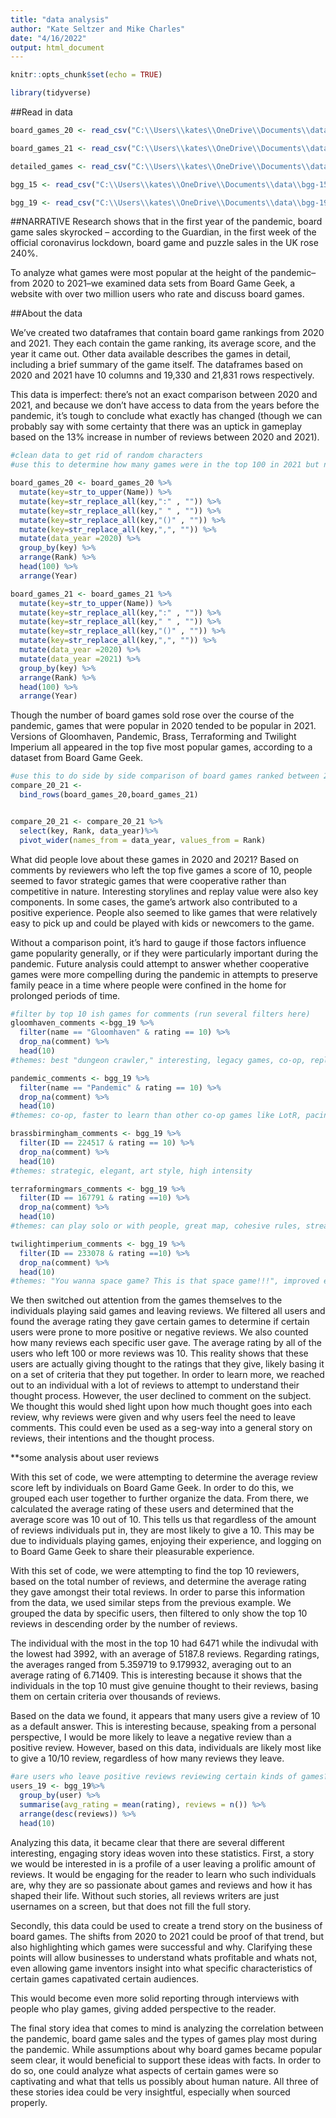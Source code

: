 ```yaml
---
title: "data analysis"
author: "Kate Seltzer and Mike Charles"
date: "4/16/2022"
output: html_document
---
```


```r
knitr::opts_chunk$set(echo = TRUE)
```


```r
library(tidyverse)
```

##Read in data
```r
board_games_20 <- read_csv("C:\\Users\\kates\\OneDrive\\Documents\\data\\2020.csv")

board_games_21 <- read_csv("C:\\Users\\kates\\OneDrive\\Documents\\data\\2021.csv")

detailed_games <- read_csv("C:\\Users\\kates\\OneDrive\\Documents\\data\\games_detailed_info.csv")

bgg_15 <- read_csv("C:\\Users\\kates\\OneDrive\\Documents\\data\\bgg-15m-reviews.csv")

bgg_19 <- read_csv("C:\\Users\\kates\\OneDrive\\Documents\\data\\bgg-19m-reviews.csv")
```
##NARRATIVE
Research shows that in the first year of the pandemic, board game sales skyrocked -- according to the Guardian, in the first week of the official coronavirus lockdown, board game and puzzle sales in the UK rose 240%. 

To analyze what games were most popular at the height of the pandemic--from 2020 to 2021--we examined data sets from Board Game Geek, a website with over two million users who rate and discuss board games. 

##About the data

We've created two dataframes that contain board game rankings from 2020 and 2021. They each contain the game ranking, its average score, and the year it came out. Other data available describes the games in detail, including a brief summary of the game itself. The dataframes based on 2020 and 2021 have 10 columns and 19,330 and 21,831 rows respectively.

This data is imperfect: there's not an exact comparison between 2020 and 2021, and because we don't have access to data from the years before the pandemic, it's tough to conclude what exactly has changed (though we can probably say with some certainty that there was an uptick in gameplay based on the 13% increase in number of reviews between 2020 and 2021).  

```r
#clean data to get rid of random characters
#use this to determine how many games were in the top 100 in 2021 but not in 2020 

board_games_20 <- board_games_20 %>%
  mutate(key=str_to_upper(Name)) %>% 
  mutate(key=str_replace_all(key,":" , "")) %>%  
  mutate(key=str_replace_all(key," " , "")) %>% 
  mutate(key=str_replace_all(key,"()" , "")) %>%
  mutate(key=str_replace_all(key,",", "")) %>% 
  mutate(data_year =2020) %>% 
  group_by(key) %>% 
  arrange(Rank) %>% 
  head(100) %>% 
  arrange(Year)

board_games_21 <- board_games_21 %>%
  mutate(key=str_to_upper(Name)) %>% 
  mutate(key=str_replace_all(key,":" , "")) %>%  
  mutate(key=str_replace_all(key," " , "")) %>% 
  mutate(key=str_replace_all(key,"()" , "")) %>%
  mutate(key=str_replace_all(key,",", "")) %>% 
  mutate(data_year =2020) %>% 
  mutate(data_year =2021) %>% 
  group_by(key) %>% 
  arrange(Rank) %>% 
  head(100) %>% 
  arrange(Year)


```

Though the number of board games sold rose over the course of the pandemic, games that were popular in 2020 tended to be popular in 2021. Versions of Gloomhaven, Pandemic, Brass, Terraforming and Twilight Imperium all appeared in the top five most popular games, according to a dataset from Board Game Geek. 

```r
#use this to do side by side comparison of board games ranked between 2020 and 2021
compare_20_21 <-
  bind_rows(board_games_20,board_games_21) 


compare_20_21 <- compare_20_21 %>% 
  select(key, Rank, data_year)%>%
  pivot_wider(names_from = data_year, values_from = Rank)
```

What did people love about these games in 2020 and 2021? Based on comments by reviewers who left the top five games a score of 10, people seemed to favor strategic games that were cooperative rather than competitive in nature. Interesting storylines and replay value were also key components. In some cases, the game's artwork also contributed to a positive experience. People also seemed to like games that were relatively easy to pick up and could be played with kids or newcomers to the game.

Without a comparison point, it's hard to gauge if those factors influence game popularity generally, or if they were particularly important during the pandemic. Future analysis could attempt to answer whether cooperative games were more compelling during the pandemic in attempts to preserve family peace in a time where people were confined in the home for prolonged periods of time.

```r
#filter by top 10 ish games for comments (run several filters here)
gloomhaven_comments <-bgg_19 %>% 
  filter(name == "Gloomhaven" & rating == 10) %>%
  drop_na(comment) %>% 
  head(10)
#themes: best "dungeon crawler," interesting, legacy games, co-op, replay value

pandemic_comments <- bgg_19 %>% 
  filter(name == "Pandemic" & rating == 10) %>%
  drop_na(comment) %>% 
  head(10)
#themes: co-op, faster to learn than other co-op games like LotR, pacing, accessible for kids and non-gamers

brassbirmingham_comments <- bgg_19 %>% 
  filter(ID == 224517 & rating == 10) %>% 
  drop_na(comment) %>% 
  head(10)
#themes: strategic, elegant, art style, high intensity

terraformingmars_comments <- bgg_19 %>% 
  filter(ID == 167791 & rating ==10) %>% 
  drop_na(comment) %>% 
  head(10)
#themes: can play solo or with people, great map, cohesive rules, streamlined play, strategic

twilightimperium_comments <- bgg_19 %>% 
  filter(ID == 233078 & rating ==10) %>% 
  drop_na(comment) %>% 
  head(10)
#themes: "You wanna space game? This is that space game!!!", improved edition, space is really cool

```

We then switched out attention from the games themselves to the individuals playing said games and leaving reviews. We filtered all users and found the average rating they gave certain games to determine if certain users were prone to more positive or negative reviews. We also counted how many reviews each specific user gave. The average rating by all of the users who left 100 or more reviews was 10. This reality shows that these users are actually giving thought to the ratings that they give, likely basing it on a set of criteria that they put together. In order to learn more, we reached out to an individual with a lot of reviews to attempt to understand their thought process. However, the user declined to comment on the subject. We thought this would shed light upon how much thought goes into each review, why reviews were given and why users feel the need to leave comments. This could even be used as a seg-way into a general story on reviews, their intentions and the thought process. 

**some analysis about user reviews

With this set of code, we were attempting to determine the average review score left by individuals on Board Game Geek. In order to do this, we grouped each user together to further organize the data. From there, we calculated the average rating of these users and determined that the average score was 10 out of 10. This tells us that regardless of the amount of reviews individuals put in, they are most likely to give a 10. This may be due to individuals playing games, enjoying their experience, and logging on to Board Game Geek to share their pleasurable experience. 

With this set of code, we were attempting to find the top 10 reviewers, based on the total number of reviews, and determine the average rating they gave amongst their total reviews. In order to parse this information from the data, we used similar steps from the previous example. We grouped the data by specific users, then filtered to only show the top 10 reviews in descending order by the number of reviews. 

The individual with the most in the top 10 had 6471 while the indivudal with the lowest had 3992, with an average of 5187.8 reviews. Regarding ratings, the averages ranged from 5.359719 to 9.179932, averaging out to an average rating of 6.71409. This is interesting because it shows that the individuals in the top 10 must give genuine thought to their reviews, basing them on certain criteria over thousands of reviews. 

Based on the data we found, it appears that many users give a review of 10 as a default answer. This is interesting because, speaking from a personal perspective, I would be more likely to leave a negative review than a positive review. However, based on this data, individuals are likely most like to give a 10/10 review, regardless of how many reviews they leave. 


```r
#are users who leave positive reviews reviewing certain kinds of games? 
users_19 <- bgg_19%>%
  group_by(user) %>%
  summarise(avg_rating = mean(rating), reviews = n()) %>%
  arrange(desc(reviews)) %>% 
  head(10)

```

Analyzing this data, it became clear that there are several different interesting, engaging story ideas woven into these statistics. First, a story we would be interested in is a profile of a user leaving a prolific amount of reviews. It would be engaging for the reader to learn who such individuals are, why they are so passionate about games and reviews and how it has shaped their life. Without such stories, all reviews writers are just usernames on a screen, but that does not fill the full story. 

Secondly, this data could be used to create a trend story on the business of board games. The shifts from 2020 to 2021 could be proof of that trend, but also highlighting which games were successful and why. Clarifying these points will allow businesses to understand whats profitable and whats not, even allowing game inventors insight into what specific characteristics of certain games capativated certain audiences. 

This would become even more solid reporting through interviews with people who play games, giving added perspective to the reader.

The final story idea that comes to mind is analyzing the correlation between the pandemic, board game sales and the types of games play most during the pandemic. While assumptions about why board games became popular seem clear, it would beneficial to support these ideas with facts. In order to do so, one could analyze what aspects of certain games were so captivating and what that tells us possibly about human nature. All three of these stories idea could be very insightful, especially when sourced properly. 




